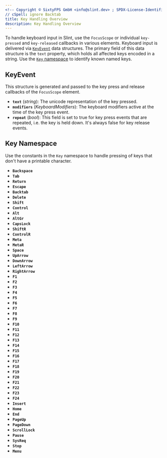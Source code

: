```yaml
---
<!-- Copyright © SixtyFPS GmbH <info@slint.dev> ; SPDX-License-Identifier: MIT -->
// cSpell: ignore Backtab
title: Key Handling Overview 
description: Key Handling Overview
---
```



To handle keyboard input in Slint, use the `FocusScope` or individual `key-pressed` and `key-released` callbacks in various elements. Keyboard
input is delivered via [`KeyEvent`](#keyevent) data structures. The primary field of this data structure is the `text` property, which holds all affected keys
encoded in a string. Use the [`Key` namespace](#key-namespace) to identify known named keys.

## KeyEvent

 This structure is generated and passed to the key press and release callbacks of the `FocusScope` element.

- **`text`** (_string_):  The unicode representation of the key pressed.
- **`modifiers`** (_KeyboardModifiers_):  The keyboard modifiers active at the time of the key press event.
- **`repeat`** (_bool_):  This field is set to true for key press events that are repeated, i.e. the key is held down. It's always false for key release events.


## Key Namespace
Use the constants in the `Key` namespace to handle pressing of keys that don't have a printable character.

-   **`Backspace`**
-   **`Tab`**
-   **`Return`**
-   **`Escape`**
-   **`Backtab`**
-   **`Delete`**
-   **`Shift`**
-   **`Control`**
-   **`Alt`**
-   **`AltGr`**
-   **`CapsLock`**
-   **`ShiftR`**
-   **`ControlR`**
-   **`Meta`**
-   **`MetaR`**
-   **`Space`**
-   **`UpArrow`**
-   **`DownArrow`**
-   **`LeftArrow`**
-   **`RightArrow`**
-   **`F1`**
-   **`F2`**
-   **`F3`**
-   **`F4`**
-   **`F5`**
-   **`F6`**
-   **`F7`**
-   **`F8`**
-   **`F9`**
-   **`F10`**
-   **`F11`**
-   **`F12`**
-   **`F13`**
-   **`F14`**
-   **`F15`**
-   **`F16`**
-   **`F17`**
-   **`F18`**
-   **`F19`**
-   **`F20`**
-   **`F21`**
-   **`F22`**
-   **`F23`**
-   **`F24`**
-   **`Insert`**
-   **`Home`**
-   **`End`**
-   **`PageUp`**
-   **`PageDown`**
-   **`ScrollLock`**
-   **`Pause`**
-   **`SysReq`**
-   **`Stop`**
-   **`Menu`**
